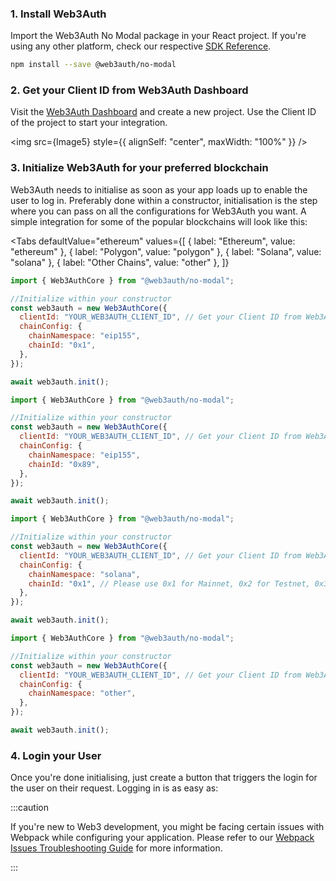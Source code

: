
### 1. Install Web3Auth

Import the Web3Auth No Modal package in your React project. If you're using any other platform, check our respective [SDK Reference](/sdk).

```bash npm2yarn
npm install --save @web3auth/no-modal
```

### 2. Get your Client ID from Web3Auth Dashboard

Visit the [Web3Auth Dashboard](https://dashboard.web3auth.io) and create a new project. Use the Client ID of the project to start your integration.

<img src={Image5} style={{ alignSelf: "center", maxWidth: "100%" }} />

### 3. Initialize Web3Auth for your preferred blockchain

Web3Auth needs to initialise as soon as your app loads up to enable the user to log in. Preferably done within a constructor, initialisation is the
step where you can pass on all the configurations for Web3Auth you want. A simple integration for some of the popular blockchains will look like this:

<Tabs
  defaultValue="ethereum"
  values={[
    { label: "Ethereum", value: "ethereum" },
    { label: "Polygon", value: "polygon" },
    { label: "Solana", value: "solana" },
    { label: "Other Chains", value: "other" },
  ]}
>

<TabItem value="ethereum">

```js
import { Web3AuthCore } from "@web3auth/no-modal";

//Initialize within your constructor
const web3auth = new Web3AuthCore({
  clientId: "YOUR_WEB3AUTH_CLIENT_ID", // Get your Client ID from Web3Auth Dashboard
  chainConfig: {
    chainNamespace: "eip155",
    chainId: "0x1",
  },
});

await web3auth.init();
```

</TabItem>

<TabItem value="polygon">

```js
import { Web3AuthCore } from "@web3auth/no-modal";

//Initialize within your constructor
const web3auth = new Web3AuthCore({
  clientId: "YOUR_WEB3AUTH_CLIENT_ID", // Get your Client ID from Web3Auth Dashboard
  chainConfig: {
    chainNamespace: "eip155",
    chainId: "0x89",
  },
});

await web3auth.init();
```

</TabItem>

<TabItem value="solana">

```js
import { Web3AuthCore } from "@web3auth/no-modal";

//Initialize within your constructor
const web3auth = new Web3AuthCore({
  clientId: "YOUR_WEB3AUTH_CLIENT_ID", // Get your Client ID from Web3Auth Dashboard
  chainConfig: {
    chainNamespace: "solana",
    chainId: "0x1", // Please use 0x1 for Mainnet, 0x2 for Testnet, 0x3 for Devnet
  },
});

await web3auth.init();
```

</TabItem>

<TabItem value="other">

```js
import { Web3AuthCore } from "@web3auth/no-modal";

//Initialize within your constructor
const web3auth = new Web3AuthCore({
  clientId: "YOUR_WEB3AUTH_CLIENT_ID", // Get your Client ID from Web3Auth Dashboard
  chainConfig: {
    chainNamespace: "other",
  },
});

await web3auth.init();
```

</TabItem>

</Tabs>

### 4. Login your User

Once you're done initialising, just create a button that triggers the login for the user on their request. Logging in is as easy as:

<ConnectToExample />

:::caution

If you're new to Web3 development, you might be facing certain issues with Webpack while configuring your application. Please refer to our
[Webpack Issues Troubleshooting Guide](/troubleshooting/webpack-issues) for more information.

:::
